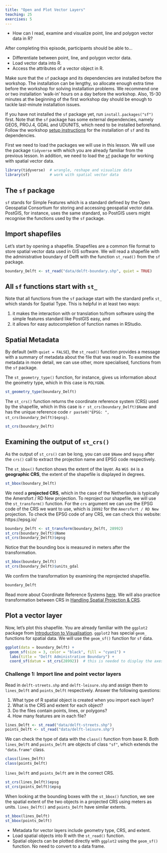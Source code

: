 ```yaml
---
title: "Open and Plot Vector Layers"
teaching: 25
exercises: 5
---
```


:::::::::::::::::::::::::::::::::::::: questions 

- How can I read, examine and visualize point, line and polygon vector data in R?

::::::::::::::::::::::::::::::::::::::::::::::::

::::::::::::::::::::::::::::::::::::: objectives

After completing this episode, participants should be able to…

- Differentiate between point, line, and polygon vector data.
- Load vector data into R.
- Access the attributes of a vector object in R.

::::::::::::::::::::::::::::::::::::::::::::::::

:::::::::::::::::::::::::::::::::::::::::::::::::::::::::::::::::::: instructor

Make sure that the `sf` package and its dependencies are installed before the 
workshop. The installation can be lengthy, so allocate enough extra time 
before the workshop for solving installation problems. We recommend one
or two installation 'walk-in' hours on a day before the workshop. Also, 15-30 
minutes at the beginning of the first workshop day should be enough to tackle 
last-minute installation issues.

::::::::::::::::::::::::::::::::::::::::::::::::::::::::::::::::::::::::::::::::

::: prereq

If you have not installed the `sf` package yet, run `install.packages("sf")` first. Note that the `sf` package has some external dependencies, namely GEOS, PROJ.4, GDAL and UDUNITS, which need to be installed beforehand. Follow the workshop [setup instructions](../learners/setup.md) for the installation of `sf` and its dependencies.

:::

First we need to load the packages we will use in this lesson. We will use the package `tidyverse` with which you are already familiar from the previous lesson. In addition, we need to load the [`sf`](https://r-spatial.github.io/sf/) package for working with spatial vector data. 

```r
library(tidyverse)  # wrangle, reshape and visualize data
library(sf)         # work with spatial vector data
```

::: callout

# The `sf` package

`sf` stands for Simple Features which is a standard defined by the Open Geospatial Consortium for storing and accessing geospatial vector data. PostGIS, for instance, uses the same standard, so PostGIS users might recognise the functions used by the `sf` package. 

:::

## Import shapefiles

Let's start by opening a shapefile. Shapefiles are a common file format to store spatial vector data used in GIS software. We will read a shapefile with the administrative boundary of Delft with the function `st_read()` from the `sf` package. 

```r
boundary_Delft <- st_read("data/delft-boundary.shp", quiet = TRUE)
```

::: callout

# All `sf` functions start with `st_`

Note that all functions from the `sf` package start with the standard prefix `st_` which stands for Spatial Type. This is helpful in at least two ways:  

1. it makes the interaction with or translation to/from software using the simple features standard like PostGIS easy, and  
2. it allows for easy autocompletion of function names in RStudio.

:::

## Spatial Metadata

By default (with `quiet = FALSE`), the `st_read()` function provides a message with a summary of metadata about the file that was read in. To examine the metadata in more detail, we can use other, more specialised, functions from the `sf` package.  

The `st_geometry_type()` function, for instance, gives us information about the geometry type, which in this case is `POLYGON`.

```r
st_geometry_type(boundary_Delft)
```

The `st_crs()` function returns the coordinate reference system (CRS) used by the shapefile, which in this case is ``r st_crs(boundary_Delft)$Name`` and has the unique reference code ``r paste0("EPSG: ", st_crs(boundary_Delft)$epsg)``. 

```r
st_crs(boundary_Delft)
```

::: callout

# Examining the output of `st_crs()`

As the output of `st_crs()` can be long, you can use `$Name` and `$epsg` after the `crs()` call to extract the projection name and EPSG code respectively.

:::

The `st_bbox()` function shows the extent of the layer. As `WGS 84` is a **geographic CRS**, the extent of the shapefile is displayed in degrees.

```r
st_bbox(boundary_Delft)
```

We need a **projected CRS**, which in the case of the Netherlands is typically the Amersfort / RD New projection. To reproject our shapefile, we will use the `st_transform()` function. For the `crs` argument we can use the EPSG code of the CRS we want to use, which is `28992` for the `Amersfort / RD New` projection. 
To check the EPSG code of any CRS, we can check this website: https://epsg.io/

```r
boundary_Delft <- st_transform(boundary_Delft, 28992)
st_crs(boundary_Delft)$Name
st_crs(boundary_Delft)$epsg
```

Notice that the bounding box is measured in meters after the transformation.

```r
st_bbox(boundary_Delft)
st_crs(boundary_Delft)$units_gdal
```

We confirm the transformation by examining the reprojected shapefile.

```r
boundary_Delft
```

::: callout

Read more about Coordinate Reference Systems [here](https://datacarpentry.org/organization-geospatial/03-crs.html). We will also practice transformation between CRS in [Handling Spatial Projection & CRS](../episodes/12-handling-spatial-projection-and-crs.Rmd).

:::



## Plot a vector layer

Now, let's plot this shapefile. You are already familiar with the `ggplot2` package from [Introduction to Visualisation](../episodes/04-intro-to-visualisation.Rmd). `ggplot2` has special `geom_` functions for spatial data. We will use the `geom_sf()` function for `sf` data.

```r
ggplot(data = boundary_Delft) +
  geom_sf(size = 3, color = "black", fill = "cyan1") +
  labs(title = "Delft Administrative Boundary") +
  coord_sf(datum = st_crs(28992))  # this is needed to display the axes in meters
```

::::::::::::::::::::::::::::::::::::: challenge 

### Challenge 1: Import line and point vector layers

Read in `delft-streets.shp` and `delft-leisure.shp` and assign them to `lines_Delft` and `points_Delft` respectively. Answer the following questions:

1. What type of R spatial object is created when you import each layer?
2. What is the CRS and extent for each object?
3. Do the files contain points, lines, or polygons?
4. How many features are in each file?

:::::::::::::::::::::::: solution 

```r
lines_Delft <- st_read("data/delft-streets.shp")
points_Delft <- st_read("data/delft-leisure.shp")
```

We can check the type of data with the `class()` function from base R. Both `lines_Delft` and `points_Delft` are objects of class `"sf"`, which extends the `"data.frame"` class. 

```r
class(lines_Delft)
class(points_Delft)
```

`lines_Delft` and `points_Delft` are in the correct CRS.

```r
st_crs(lines_Delft)$epsg
st_crs(points_Delft)$epsg
```

When looking at the bounding boxes with the `st_bbox()` function, we see the spatial extent of the two objects in a projected CRS using meters as units. `lines_Delft()` and `points_Delft` have similar extents.

```r
st_bbox(lines_Delft)
st_bbox(points_Delft)
```

:::::::::::::::::::::::::::::::::

::::::::::::::::::::::::::::::::::::::::::::::::



::::::::::::::::::::::::::::::::::::: keypoints 

- Metadata for vector layers include geometry type, CRS, and extent.
- Load spatial objects into R with the `st_read()` function.
- Spatial objects can be plotted directly with `ggplot2` using the `geom_sf()` function. No need to convert to a data frame.

::::::::::::::::::::::::::::::::::::::::::::::::
